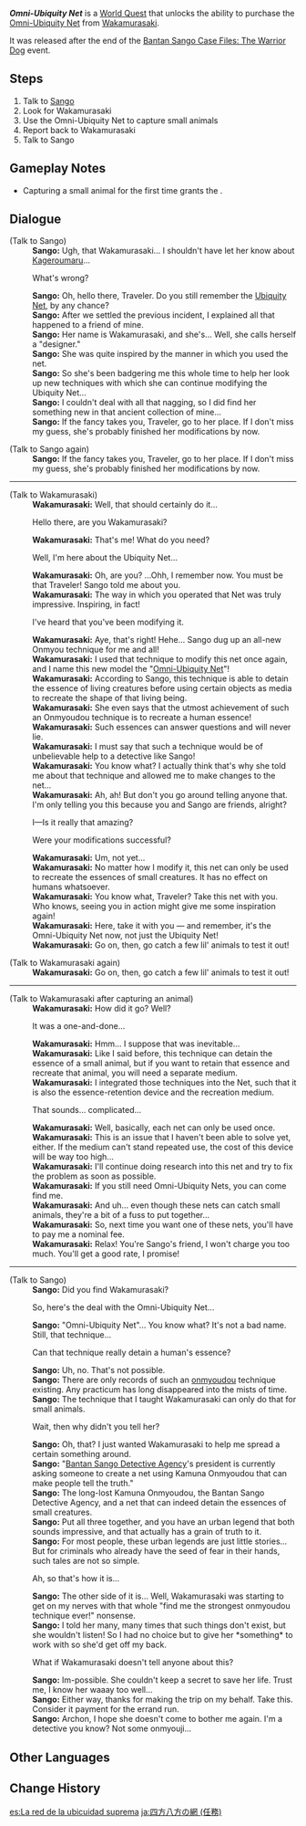 {{Quest Infobox
|id            = 72672
|title         = Omni-Ubiquity Net
|image         = World Quest Omni-Ubiquity Net.png
|type          = World
|region        = Inazuma
|area          = Narukami Island
|subarea       = Inazuma City
|requirement   = * Reach [[Adventure Rank]] 30 or above
* Complete [[The Immovable God and the Eternal Euthymia]] and [[A Teapot to Call Home: Part I]]
|startLocation = [[Inazuma City]], [[Inazuma]]
|rewards       = Omni-Ubiquity Net*10;Hero's Wit*3;Mora*30,000
|characters    = Sango; Traveler; Wakamurasaki
}}
'''''Omni-Ubiquity Net''''' is a [[World Quest]] that unlocks the ability to purchase the [[Omni-Ubiquity Net]] from [[Wakamurasaki]].

It was released after the end of the [[Bantan Sango Case Files: The Warrior Dog]] event.

==Steps==
# Talk to [[Sango]]
# Look for Wakamurasaki
# Use the Omni-Ubiquity Net to capture small animals
# Report back to Wakamurasaki
# Talk to Sango

==Gameplay Notes==
* Capturing a small animal for the first time grants the {{Achievement|Zoo Tycoon (Tier 1)}}.

==Dialogue==
{{Quest Description|[[Sango]] says that her friend would like to modify the [[Ubiquity Net]]...}}
{{Dialogue Start}}
;(Talk to Sango)
:'''Sango:''' Ugh, that Wakamurasaki... I shouldn't have let her know about [[Kageroumaru]]...
:{{DIcon}} What's wrong?
:'''Sango:''' Oh, hello there, Traveler. Do you still remember the [[Ubiquity Net]], by any chance?
:'''Sango:''' After we settled the previous incident, I explained all that happened to a friend of mine.
:'''Sango:''' Her name is Wakamurasaki, and she's... Well, she calls herself a "designer."
:'''Sango:''' She was quite inspired by the manner in which you used the net.
:'''Sango:''' So she's been badgering me this whole time to help her look up new techniques with which she can continue modifying the Ubiquity Net...
:'''Sango:''' I couldn't deal with all that nagging, so I did find her something new in that ancient collection of mine...
:'''Sango:''' If the fancy takes you, Traveler, go to her place. If I don't miss my guess, she's probably finished her modifications by now.

;(Talk to Sango again)
:'''Sango:''' If the fancy takes you, Traveler, go to her place. If I don't miss my guess, she's probably finished her modifications by now.
----
;(Talk to Wakamurasaki)
:'''Wakamurasaki:''' Well, that should certainly do it...
:{{DIcon}} Hello there, are you Wakamurasaki?
:'''Wakamurasaki:''' That's me! What do you need?
:{{DIcon}} Well, I'm here about the Ubiquity Net...
:'''Wakamurasaki:''' Oh, are you? ...Ohh, I remember now. You must be that Traveler! Sango told me about you.
:'''Wakamurasaki:''' The way in which you operated that Net was truly impressive. Inspiring, in fact!
:{{DIcon}} I've heard that you've been modifying it.
:'''Wakamurasaki:''' Aye, that's right! Hehe... Sango dug up an all-new Onmyou technique for me and all!
:'''Wakamurasaki:''' I used that technique to modify this net once again, and I name this new model the "[[Omni-Ubiquity Net]]"!
:'''Wakamurasaki:''' According to Sango, this technique is able to detain the essence of living creatures before using certain objects as media to recreate the shape of that living being.
:'''Wakamurasaki:''' She even says that the utmost achievement of such an Onmyoudou technique is to recreate a human essence!
:'''Wakamurasaki:''' Such essences can answer questions and will never lie.
:'''Wakamurasaki:''' I must say that such a technique would be of unbelievable help to a detective like Sango!
:'''Wakamurasaki:''' You know what? I actually think that's why she told me about that technique and allowed me to make changes to the net...
:'''Wakamurasaki:''' Ah, ah! But don't you go around telling anyone that. I'm only telling you this because you and Sango are friends, alright?
:{{DIcon}} I&mdash;Is it really that amazing?
:{{DIcon}} Were your modifications successful?
:'''Wakamurasaki:''' Um, not yet...
:'''Wakamurasaki:''' No matter how I modify it, this net can only be used to recreate the essences of small creatures. It has no effect on humans whatsoever.
:'''Wakamurasaki:''' You know what, Traveler? Take this net with you. Who knows, seeing you in action might give me some inspiration again!
:'''Wakamurasaki:''' Here, take it with you &mdash; and remember, it's the Omni-Ubiquity Net now, not just the Ubiquity Net!
:'''Wakamurasaki:''' Go on, then, go catch a few lil' animals to test it out!

;(Talk to Wakamurasaki again)
:'''Wakamurasaki:''' Go on, then, go catch a few lil' animals to test it out!

----
;(Talk to Wakamurasaki after capturing an animal)
:'''Wakamurasaki:''' How did it go? Well?
:{{DIcon}} It was a one-and-done...
:'''Wakamurasaki:''' Hmm... I suppose that was inevitable...
:'''Wakamurasaki:''' Like I said before, this technique can detain the essence of a small animal, but if you want to retain that essence and recreate that animal, you will need a separate medium.
:'''Wakamurasaki:''' I integrated those techniques into the Net, such that it is also the essence-retention device and the recreation medium.
:{{DIcon}} That sounds... complicated...
:'''Wakamurasaki:''' Well, basically, each net can only be used once.
:'''Wakamurasaki:''' This is an issue that I haven't been able to solve yet, either. If the medium can't stand repeated use, the cost of this device will be way too high...
:'''Wakamurasaki:''' I'll continue doing research into this net and try to fix the problem as soon as possible.
:'''Wakamurasaki:''' If you still need Omni-Ubiquity Nets, you can come find me.
:'''Wakamurasaki:''' And uh... even though these nets can catch small animals, they're a bit of a fuss to put together...
:'''Wakamurasaki:''' So, next time you want one of these nets, you'll have to pay me a nominal fee.
:'''Wakamurasaki:''' Relax! You're Sango's friend, I won't charge you too much. You'll get a good rate, I promise!
----
;(Talk to Sango)
:'''Sango:''' Did you find Wakamurasaki?
:{{DIcon}} So, here's the deal with the Omni-Ubiquity Net...
:'''Sango:''' "Omni-Ubiquity Net"... You know what? It's not a bad name. Still, that technique...
:{{DIcon}} Can that technique really detain a human's essence?
:'''Sango:''' Uh, no. That's not possible.
:'''Sango:''' There are only records of such an [[onmyoudou]] technique existing. Any practicum has long disappeared into the mists of time.
:'''Sango:''' The technique that I taught Wakamurasaki can only do that for small animals.
:{{DIcon}} Wait, then why didn't you tell her?
:'''Sango:''' Oh, that? I just wanted Wakamurasaki to help me spread a certain something around.
:'''Sango:''' "[[Bantan Sango Detective Agency]]'s president is currently asking someone to create a net using Kamuna Onmyoudou that can make people tell the truth."
:'''Sango:''' The long-lost Kamuna Onmyoudou, the Bantan Sango Detective Agency, and a net that can indeed detain the essences of small creatures.
:'''Sango:''' Put all three together, and you have an urban legend that both sounds impressive, and that actually has a grain of truth to it.
:'''Sango:''' For most people, these urban legends are just little stories... But for criminals who already have the seed of fear in their hands, such tales are not so simple.
:{{DIcon}} Ah, so that's how it is...
:'''Sango:''' The other side of it is... Well, Wakamurasaki was starting to get on my nerves with that whole "find me the strongest onmyoudou technique ever!" nonsense.
:'''Sango:''' I told her many, many times that such things don't exist, but she wouldn't listen! So I had no choice but to give her *something* to work with so she'd get off my back.
:{{DIcon}} What if Wakamurasaki doesn't tell anyone about this?
:'''Sango:''' Im-possible. She couldn't keep a secret to save her life. Trust me, I know her waaay too well...
:'''Sango:''' Either way, thanks for making the trip on my behalf. Take this. Consider it payment for the errand run.
:'''Sango:''' Archon, I hope she doesn't come to bother me again. I'm a detective you know? Not some onmyouji...
{{Dialogue End}}

==Other Languages==
{{Other Languages
|en      = Omni-Ubiquity Net
|zhs     = 四方八方之网
|zhs_rm  = Sìfāng-Bāfāng zhī Wǎng
|zht     = 四方八方之網
|zht_rm  = Sìfāng-Bāfāng zhī Wǎng
|zh_tl   = All-Directional Net
|ja      = 四方八方の網
|ja_rm   = Shihou Happou no Ami
|ja_tl   = All-Directional Net
|ko      = {{tt|사방팔방|四方八方}}의 그물
|ko_rm   = Sabangpalbang-ui geu-mul
|ko_tl   = All-Directional Net
|es      = La red de la ubicuidad suprema
|es_tl   = The Supreme Ubiquity Net
|fr      = Omnifilet d'ubiquité
|fr_tl   = Omni-Net of Ubiquity
|ru      = Сеть всевездесущности
|ru_tl   = All-Ubiquity Net
|th      = Omni-Ubiquity Net
|vi      = {{tt|Thiên La Địa Võng|天羅地網}}
|vi_tl   = Inescapable Net
|de      = Netz der Omniubiquität
|de_tl   = Net of Omni-Ubiquity
|id      = Omni-Ubiquity Net
|pt      = Rede Oniubíqua
|pt_tl   = Omni-Ubiquitous Net
|tr      = Üstün Ağ Topu
|tr_tl   = 
|it      = La Rete dell'ubiquità suprema
|it_tl   = 
|zh_note = Derived from the Japanese idiom {{ja|四方八方|rm=shihou happou|tl=in all directions|lit=four directions, eight directions.}}
|vi_note = Derived from the Chinese idiom {{zh|t=天羅地網|rm=tiānluódìwǎng|tl=inescapable net|lit=nets above, snares below.}}
}}

==Change History==
{{Change History|2.3}}

[[es:La red de la ubicuidad suprema]]
[[ja:四方八方の網 (任務)]]